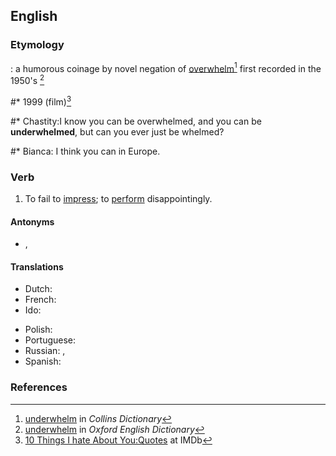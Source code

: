 ==English==

===Etymology===
{{prefix|en|under|whelm}}: a humorous coinage by novel negation of [[overwhelm]]<ref>[http://www.collinsdictionary.com/dictionary/english/underwhelming underwhelm] in ''Collins Dictionary''</ref> first recorded in the 1950's <ref>[http://www.oed.com/view/Entry/212233?redirectedFrom=underwhelm#eid underwhelm] in ''Oxford English Dictionary''</ref>
#* 1999 {{w|10 Things I Hate About You}} (film)<ref>[https://www.imdb.com/title/tt0147800/quotes?ref_=ttfc_ql_trv_4   10 Things I hate About You:Quotes] at IMDb</ref>
#* Chastity:I know you can be overwhelmed, and you can be '''underwhelmed''', but can you ever just be whelmed?
#* Bianca: I think you can in Europe.

===Verb===
{{en-verb}}

# To fail to [[impress]]; to [[perform]] disappointingly.

====Antonyms====
* {{l|en|overawe}}, {{l|en|overwhelm}}

====Translations====
{{trans-top|fail to impress}}
* Dutch: {{t+|nl|teleurstellen}}
* French: {{t+|fr|décevoir}}
* Ido: {{t+|io|deceptar}}
{{trans-mid}}
* Polish: {{t+|pl|rozczarować}}
* Portuguese: {{t+|pt|desapontar}}
* Russian: {{t+|ru|разочарова́ть}}, {{t+|ru|разочаро́вывать}}
* Spanish: {{t+|es|decepcionar}}
{{trans-bottom}}

===References===
<references/>